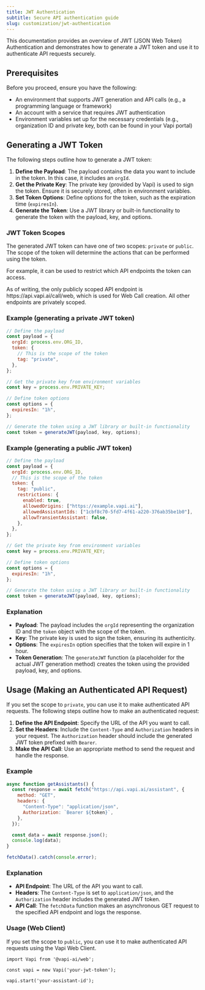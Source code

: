 ```yaml
---
title: JWT Authentication
subtitle: Secure API authentication guide
slug: customization/jwt-authentication
---
```


This documentation provides an overview of JWT (JSON Web Token) Authentication and demonstrates how to generate a JWT token and use it to authenticate API requests securely.

## Prerequisites

Before you proceed, ensure you have the following:

- An environment that supports JWT generation and API calls (e.g., a programming language or framework)
- An account with a service that requires JWT authentication
- Environment variables set up for the necessary credentials (e.g., organization ID and private key, both can be found in your Vapi portal)

## Generating a JWT Token

The following steps outline how to generate a JWT token:

1. **Define the Payload**: The payload contains the data you want to include in the token. In this case, it includes an `orgId`.
2. **Get the Private Key**: The private key (provided by Vapi) is used to sign the token. Ensure it is securely stored, often in environment variables.
3. **Set Token Options**: Define options for the token, such as the expiration time (`expiresIn`).
4. **Generate the Token**: Use a JWT library or built-in functionality to generate the token with the payload, key, and options.

### JWT Token Scopes

The generated JWT token can have one of two scopes: `private` or `public`. The scope of the token will determine the actions that can be performed using the token.

For example, it can be used to restrict which API endpoints the token can access.

<Note>
  As of writing, the only publicly scoped API endpoint is
  https://api.vapi.ai/call/web, which is used for Web Call creation. All other
  endpoints are privately scoped.
</Note>

### Example (generating a private JWT token)

```js
// Define the payload
const payload = {
  orgId: process.env.ORG_ID,
  token: {
    // This is the scope of the token
    tag: "private",
  },
};

// Get the private key from environment variables
const key = process.env.PRIVATE_KEY;

// Define token options
const options = {
  expiresIn: "1h",
};

// Generate the token using a JWT library or built-in functionality
const token = generateJWT(payload, key, options);
```

### Example (generating a public JWT token)

```js
// Define the payload
const payload = {
  orgId: process.env.ORG_ID,
  // This is the scope of the token
  token: {
    tag: "public",
    restrictions: {
      enabled: true,
      allowedOrigins: ["https://example.vapi.ai"],
      allowedAssistantIds: ["1cbf8c70-5fd7-4f61-a220-376ab35be1b0"],
      allowTransientAssistant: false,
    },
  },
};

// Get the private key from environment variables
const key = process.env.PRIVATE_KEY;

// Define token options
const options = {
  expiresIn: "1h",
};

// Generate the token using a JWT library or built-in functionality
const token = generateJWT(payload, key, options);
```

### Explanation

- **Payload**: The payload includes the `orgId` representing the organization ID and the `token` object with the scope of the token.
- **Key**: The private key is used to sign the token, ensuring its authenticity.
- **Options**: The `expiresIn` option specifies that the token will expire in 1 hour.
- **Token Generation**: The `generateJWT` function (a placeholder for the actual JWT generation method) creates the token using the provided payload, key, and options.

## Usage (Making an Authenticated API Request)

If you set the scope to `private`, you can use it to make authenticated API requests. The following steps outline how to make an authenticated request:

1. **Define the API Endpoint**: Specify the URL of the API you want to call.
2. **Set the Headers**: Include the `Content-Type` and `Authorization` headers in your request. The `Authorization` header should include the generated JWT token prefixed with `Bearer`.
3. **Make the API Call**: Use an appropriate method to send the request and handle the response.

### Example

```js
async function getAssistants() {
  const response = await fetch("https://api.vapi.ai/assistant", {
    method: "GET",
    headers: {
      "Content-Type": "application/json",
      Authorization: `Bearer ${token}`,
    },
  });

  const data = await response.json();
  console.log(data);
}

fetchData().catch(console.error);
```

### Explanation

- **API Endpoint**: The URL of the API you want to call.
- **Headers**: The `Content-Type` is set to `application/json`, and the `Authorization` header includes the generated JWT token.
- **API Call**: The `fetchData` function makes an asynchronous GET request to the specified API endpoint and logs the response.

### Usage (Web Client)

If you set the scope to `public`, you can use it to make authenticated API requests using the Vapi Web Client.

```
import Vapi from '@vapi-ai/web';

const vapi = new Vapi('your-jwt-token');

vapi.start('your-assistant-id');
```
